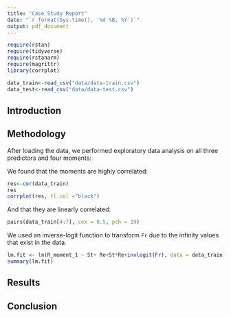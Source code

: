 ```yaml
---
title: "Case Study Report"
date: "`r format(Sys.time(), '%d %B, %Y')`"
output: pdf_document
---
```


```r
require(rstan)
require(tidyverse)
require(rstanarm)
require(magrittr)
library(corrplot)
```

```r
data_train<-read_csv("data/data-train.csv")
data_test<-read_csv("data/data-test.csv")
```

## Introduction


## Methodology

After loading the data, we performed exploratory data analysis on all three predictors and four moments:

We found that the moments are highly correlated:

```r
res<-cor(data_train)
res
corrplot(res, tl.col ="black")
```

And that they are linearly correlated:

```r
pairs(data_train[4:7], cex = 0.5, pch = 19)
```

We used an inverse-logit function to transform `Fr` due to the infinity values that exist in the data.

```r

lm.fit <- lm(R_moment_1 ~ St+ Re+St*Re+invlogit(Fr), data = data_train)
summary(lm.fit)
```

## Results

## Conclusion